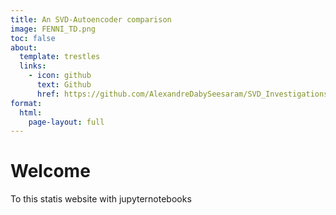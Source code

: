 ```yaml
---
title: An SVD-Autoencoder comparison
image: FENNI_TD.png
toc: false
about:
  template: trestles
  links:
    - icon: github
      text: Github
      href: https://github.com/AlexandreDabySeesaram/SVD_Investigations/tree/main
format:
  html:
    page-layout: full
---
```


# Welcome

To this statis website with jupyternotebooks



